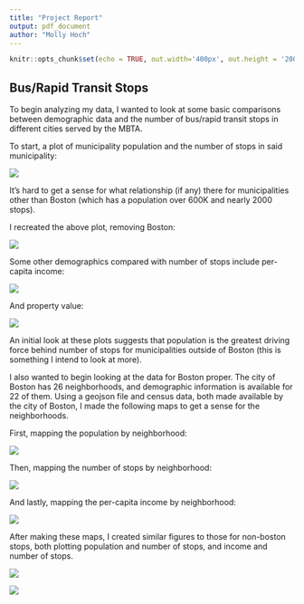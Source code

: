 ```yaml
---
title: "Project Report"
output: pdf_document
author: "Molly Hoch"
---
```


```r
knitr::opts_chunk$set(echo = TRUE, out.width='400px', out.height = '200px')
```

## Bus/Rapid Transit Stops 

To begin analyzing my data, I wanted to look at some basic comparisons between demographic data and the number of bus/rapid transit stops in different cities served by the MBTA.

To start, a plot of municipality population and the number of stops in said municipality:

![](figures/population_stops.png)

It's hard to get a sense for what relationship (if any) there for municipalities other than Boston (which has a population over 600K and nearly 2000 stops).

\newpage

I recreated the above plot, removing Boston:

![](figures/population_stops_noBoston.png)

Some other demographics compared with number of stops include per-capita income:

![](figures/income_stops_noBoston.png)

\newpage

And property value:

![](figures/eqv_stops_noBoston.png)

An initial look at these plots suggests that population is the greatest driving force behind number of stops for municipalities outside of Boston (this is something I intend to look at more).

I also wanted to begin looking at the data for Boston proper. The city of Boston has 26 neighborhoods, and demographic information is available for 22 of them. Using a geojson file and census data, both made available by the city of Boston, I made the following maps to get a sense for the neighborhoods.

First, mapping the population by neighborhood:

![](figures/boston_map_pop.png)

\newpage

Then, mapping the number of stops by neighborhood:

![](figures/boston_map_numstops.png)

\newpage

And lastly, mapping the per-capita income by neighborhood:

![](figures/boston_map_income.png)

\newpage

After making these maps, I created similar figures to those for non-boston stops, both plotting population and number of stops, and income and number of stops.

![](figures/boston_population_stops.png)

![](figures/boston_income_stops.png)

